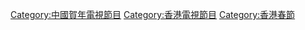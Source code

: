 [[Category:中國賀年電視節目|Category:中國賀年電視節目]]
[[Category:香港電視節目|Category:香港電視節目]]
[[Category:香港春節|Category:香港春節]]